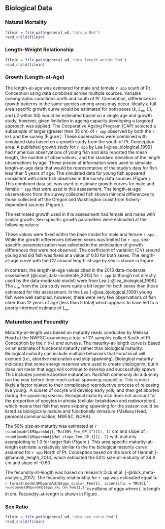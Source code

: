 ## Biological Data

### Natural Mortality

```r
filein = file.path(general_wd,'data_m.Rmd')
read_child(filein)
```

### Length-Weight Relationship

```r
filein = file.path(general_wd,'data_length_weight.Rmd')
read_child(filein)
```

### Growth (Length-at-Age)

The length-at-age was estimated for male and female `r spp` south of Pt. Conception using data combined across multiple sources.  Variable oceangraphic conditions north and south of Pt. Conception, differences in growth patterns in the same species among areas may occur. Ideally a full area specific growth curve would be estimated for both sexes ($k$, $L_{\infty}$, $L1$, and $L2$ within SS) would be estimated based on a single age and growth study, however, given limitation in ageing capacity developing a targeted approach was applied. The Cooperative Ageing Program (CAP) selected a subsample of larger (greater then 35 cm) of `r spp` observed by both the `r hkl` and the \Gls{s-wcgbt} survey (Figure \ref{fig:survey-len-at-age-data}). These observations were combined with simulated data based on a growth study from the south of Pt. Conception area.  A published growth study for `r spp` by Lea [-@lea_biological_1999] had numerous observations of young fish and also reported the mean length, the number of observations, and the standard deviation of the length observations by age. These pieces of information were used to simulate length-at-age data that would be representative of the study's data for fish less than 5 years of age. The simulated data for young fish appeared consistent with older fish observed in the survey data sources (Figure \ref{fig:south-len-at-age-data}). This combined data set was used to estimate growth curves for male and female `r spp` that were used in this assessment. The length-at-age observations from the survey collected fish shown minimal differences to those collected off the Oregon and Washington coast from fishery-dependent sources (Figure \ref{fig:len-at-age-comp}).

The estimated growth used in this assessment had female and males with similar growth.  Sex-specific growth parameters were estimated at the following values:

\begin{centering}

Females $L_{\infty}$ = `r round(model$MGparmAdj$L_at_Amax_Fem_GP_1[1], 1)` cm; $k$ = `r round(model$MGparmAdj$VonBert_K_Fem_GP_1[1], 3)`

Males $L_{\infty}$ = `r round(model$MGparmAdj$L_at_Amax_Mal_GP_1[1], 1)` cm; $k$ = `r round(model$MGparmAdj$VonBert_K_Mal_GP_1[1], 3)`

\end{centering}

These values were fixed within the base model for male and female `r spp`. While the growth differences between sexes was limited for `r spp`, sex-specific parameterization was selected in the anticipation of growth differences that were not observed. The coefficient of variation (CV) around young and old fish was fixed at a value of 0.10 for both sexes. The length-at-age curve with the CV around length-at-age by sex is shown in Figure \ref{fig:len-age-ss}. 

In contrast, the length-at-age values cited in the 2013 data-moderate assessment [@cope_data-moderate_2013] for `r spp` (although not directly used by the data-moderate model) were from Lea [-@lea_biological_1999]. The $L_{\infty}$ from the Lea study were quite a bit larger for both sexes than those estimated for this assessment. In the Lea [-@lea_biological_1999] young fish were well sampled, however, there were very few observations of fish older than 12 years of age (less than 5 total) which appears to have led to a poorly informed estimate of $L_{\infty}$.    


### Maturation and Fecundity

Maturity-at-length was based on maturity reads conducted by Melissa Head at the NWFSC examining a total of 111 samples collect South of Pt. Conception by the `r hkl` and \Gls{s-wcgbt} surveys. The maturity-at-length curve is based on an estimate of functional maturity rather than biological maturity. Biological maturity can include multiple behaviors that Functional will exclude (i.e., abortive maturation and skip spawning). Biological maturity indicates that some energy reserves were used to create vitellogenin, but it does not mean that eggs will continue to develop and successfully spawn. This includes juvenile abortive maturation. Rockfish commonly do a dummy run the year before they reach actual spawning capability. This is most likely a factor related to their complicated reproductive process of releasing live young.. A subset of oocyte will develop early yolk, and then get aborted during the spawning season. Biological maturity also does not account for the proportion of oocytes in atresia (cellular breakdown and reabsorption), which means that fish that were skipping spawning for the season could be listed as biologically mature and functionally immature (Melissa Head, personal communication, NWFSC, NOAA). 

The 50% size-at-maturity was estimated at `r round(model$MGparmAdj[,"Mat50%_Fem_GP_1"][1], 1)` cm and slope of `r round(model$MGparmAdj$Mat_slope_Fem_GP_1[1], 2)` with maturity asymptoting to 1.0 for larger fish (Figure \ref{fig:maturity}). This area specific maturity-at-length estimate is relatively similar to the the biological maturity curve assumed for `r spp` North of Pt. Conception based on the work of Hannah [-@hannah_length_2014] which estimated the 50% size-at-maturity of 34.8 cm and slope of -0.60.  

The fecundity-at-length was based on research Dick et al. [-@dick_meta-analysis_2017]. The fecundity relationship for `r spp` was estimated equal to `r format(model$MGparmAdj$Eggs_scalar_Fem[1], scientific = TRUE)`$L$^`r round(model$MGparmAdj$Eggs_exp_len_Fem[1],2)`^ in millions of eggs where $L$ is length in cm. Fecundity-at-length is shown in Figure \ref{fig:fecundity}.


### Sex Ratio

```r
filein = file.path(general_wd,'data_sex_ratio.Rmd')
read_child(filein)
```